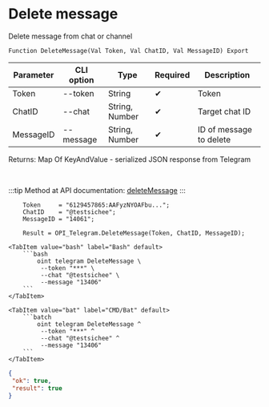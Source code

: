 ﻿---
sidebar_position: 12
---


# Delete message
 Delete message from chat or channel



`Function DeleteMessage(Val Token, Val ChatID, Val MessageID) Export`

  | Parameter | CLI option | Type | Required | Description |
  |-|-|-|-|-|
  | Token | --token | String | &#x2714; | Token |
  | ChatID | --chat | String, Number | &#x2714; | Target chat ID |
  | MessageID | --message | String, Number | &#x2714; | ID of message to delete |

  
  Returns:  Map Of KeyAndValue - serialized JSON response from Telegram

<br/>

:::tip
Method at API documentation: [deleteMessage](https://core.telegram.org/bots/api#deletemessage)
:::
<br/>



```bsl title="1C:Enterprise/OneScript code example"
    Token     = "6129457865:AAFyzNYOAFbu...";
    ChatID    = "@testsichee";
    MessageID = "14061";

    Result = OPI_Telegram.DeleteMessage(Token, ChatID, MessageID);
```
 

 <Tabs>
  
    <TabItem value="bash" label="Bash" default>
        ```bash
            oint telegram DeleteMessage \
             --token "***" \
             --chat "@testsichee" \
             --message "13406"
        ```
    </TabItem>
  
    <TabItem value="bat" label="CMD/Bat" default>
        ```batch
            oint telegram DeleteMessage ^
             --token "***" ^
             --chat "@testsichee" ^
             --message "13406"
        ```
    </TabItem>
</Tabs>


```json title="Result"
{
 "ok": true,
 "result": true
}
```
